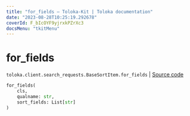 ```yaml
---
title: "for_fields — Toloka-Kit | Toloka documentation"
date: "2023-08-28T10:25:19.292678"
coverId: F_bIcOYF9yjrxkPZrXc3
docsMenu: "tkitMenu"
---
```


# for_fields

`toloka.client.search_requests.BaseSortItem.for_fields` | [Source code](https://github.com/Toloka/toloka-kit/blob/v1.2.1/src/client/search_requests.py#L99)

```python
for_fields(
    cls,
    qualname: str,
    sort_fields: List[str]
)
```